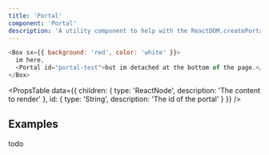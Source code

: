 ```yaml
---
title: 'Portal'
component: 'Portal'
description: 'A utility component to help with the ReactDOM.createPortal.'
---
```


```js live
<Box sx={{ background: 'red', color: 'white' }}>
  im here,
  <Portal id="portal-test">but im detached at the bottom of the page.</Portal>
</Box>
```

<PropsTable
  data={{
    children: {
      type: 'ReactNode',
      description: 'The content to render'
    },
    id: {
      type: 'String',
      description: 'The id of the portal'
    }
  }}
/>

## Examples

todo
